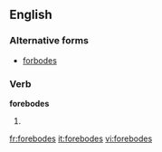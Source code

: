 ==English==

===Alternative forms===
* [[forbodes]] {{italbrac|much less commonly used}}

===Verb===
'''forebodes'''

# {{third-person singular of|[[forebode]]}}

[[fr:forebodes]]
[[it:forebodes]]
[[vi:forebodes]]